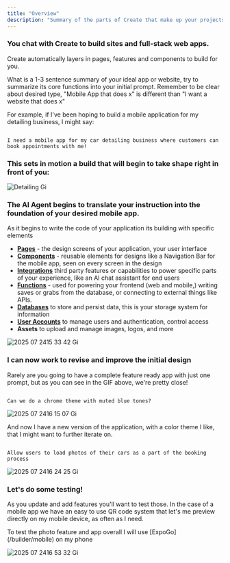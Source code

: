 ```yaml
---
title: "Overview"
description: "Summary of the parts of Create that make up your projects"
---
```


### You chat with Create to build sites and full-stack web apps.

Create automatically layers in pages, features and components to build for you.

<Tip>
  What is a 1-3 sentence summary of your ideal app or website, try to summarize its core functions into your initial prompt. Remember to be clear about desired type, "Mobile App that does x" is different than "I want a  website that does x"
</Tip>

For example, if I've been hoping to build a mobile application for my detailing business, I might say:

```

I need a mobile app for my car detailing business where customers can book appointments with me!
```

### This sets in motion a build that will begin to take shape right in front of you:

![Detailing Gi](/images/detailing.gif)

### The AI Agent begins to translate your instruction into the foundation of your desired mobile app.

<Note>
  As it begins to write the code of your application its building with specific elements
</Note>

- [**Pages**](/builder/pages) - the design screens of your application, your user interface
- [**Components**](/builder/components) - reusable elements for designs like a Navigation Bar for the mobile app, seen on every screen in the design
- [**Integrations**](/builder/integrations) third party features or capabilities to power specific parts of your experience, like an AI chat assistant for end users
- [**Functions**](/builder/functions) - used for powering your frontend (web and mobile,) writing saves or grabs from the database, or connecting to external things like APIs.
- [**Databases**](/builder/databases) to store and persist data, this is your storage system for information
- [**User Accounts**](/builder/user-accounts) to manage users and authentication, control access
- **Assets** to upload and manage images, logos, and more

![2025 07 2415 33 42 Gi](/images/2025-07-2415.33.42.gif)

### I can now work to revise and improve the initial design

Rarely are you going to have a complete feature ready app with just one prompt, but as you can see in the GIF above, we're pretty close\!

```

Can we do a chrome theme with muted blue tones?
```

![2025 07 2416 15 07 Gi](/images/2025-07-2416.15.07.gif)

<Tip>
  And now I have a new version of the application, with a color theme I like, that I might want to further iterate on.
</Tip>

```

Allow users to load photos of their cars as a part of the booking process
```

![2025 07 2416 24 25 Gi](/images/2025-07-2416.24.25.gif)

### Let's do some testing\!

As you update and add features you'll want to test those. In the case of a mobile app we have an easy to use QR code system that let's me preview directly on my mobile device, as often as I need. 

<Tip>
  To test the photo feature and app overall I will use [ExpoGo](/builder/mobile) on my phone
</Tip>

![2025 07 2416 53 32 Gi](/images/2025-07-2416.53.32.gif)